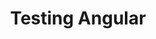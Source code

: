 ---
title: Testing Angular
description: Testing Angular components with EasyTest
slug: frameworks/angular
---